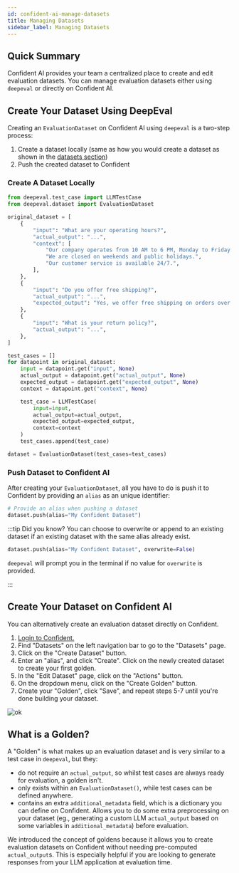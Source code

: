 ```yaml
---
id: confident-ai-manage-datasets
title: Managing Datasets
sidebar_label: Managing Datasets
---
```


<head>
  <link
    rel="canonical"
    href="https://deepeval.com/confident-ai/confident-ai-manage-datasets"
  />
</head>

## Quick Summary

Confident AI provides your team a centralized place to create and edit evaluation datasets. You can manage evaluation datasets either using `deepeval` or directly on Confident AI.

## Create Your Dataset Using DeepEval

Creating an `EvaluationDataset` on Confident AI using `deepeval` is a two-step process:

1. Create a dataset locally (same as how you would create a dataset as shown in the [datasets section](/docs/evaluation-datasets))
2. Push the created dataset to Confident

### Create A Dataset Locally

```python
from deepeval.test_case import LLMTestCase
from deepeval.dataset import EvaluationDataset

original_dataset = [
    {
        "input": "What are your operating hours?",
        "actual_output": "...",
        "context": [
            "Our company operates from 10 AM to 6 PM, Monday to Friday.",
            "We are closed on weekends and public holidays.",
            "Our customer service is available 24/7.",
        ],
    },
    {
        "input": "Do you offer free shipping?",
        "actual_output": "...",
        "expected_output": "Yes, we offer free shipping on orders over $50.",
    },
    {
        "input": "What is your return policy?",
        "actual_output": "...",
    },
]

test_cases = []
for datapoint in original_dataset:
    input = datapoint.get("input", None)
    actual_output = datapoint.get("actual_output", None)
    expected_output = datapoint.get("expected_output", None)
    context = datapoint.get("context", None)

    test_case = LLMTestCase(
        input=input,
        actual_output=actual_output,
        expected_output=expected_output,
        context=context
    )
    test_cases.append(test_case)

dataset = EvaluationDataset(test_cases=test_cases)
```

### Push Dataset to Confident AI

After creating your `EvaluationDataset`, all you have to do is push it to Confident by providing an `alias` as an unique identifier:

```python
# Provide an alias when pushing a dataset
dataset.push(alias="My Confident Dataset")
```

:::tip Did you know?
You can choose to overwrite or append to an existing dataset if an existing dataset with the same alias already exist.

```python
dataset.push(alias="My Confident Dataset", overwrite=False)
```

`deepeval` will prompt you in the terminal if no value for `overwrite` is provided.

:::

## Create Your Dataset on Confident AI

You can alternatively create an evaluation dataset directly on Confident.

1. [Login to Confident.](https://app.confident-ai.com)
2. Find "Datasets" on the left navigation bar to go to the "Datasets" page.
3. Click on the "Create Dataset" button.
4. Enter an "alias", and click "Create". Click on the newly created dataset to create your first golden.
5. In the "Edit Dataset" page, click on the "Actions" button.
6. On the dropdown menu, click on the "Create Golden" button.
7. Create your "Golden", click "Save", and repeat steps 5-7 until you're done building your dataset.

![ok](https://d2lsxfc3p6r9rv.cloudfront.net/edit-dataset.png)

## What is a Golden?

A "Golden" is what makes up an evaluation dataset and is very similar to a test case in `deepeval`, but they:

- do not require an `actual_output`, so whilst test cases are always ready for evaluation, a golden isn't.
- only exists within an `EvaluationDataset()`, while test cases can be defined anywhere.
- contains an extra `additional_metadata` field, which is a dictionary you can define on Confident. Allows you to do some extra preprocessing on your dataset (eg., generating a custom LLM `actual_output` based on some variables in `additional_metadata`) before evaluation.

We introduced the concept of goldens because it allows you to create evaluation datasets on Confident without needing pre-computed `actual_output`s. This is especially helpful if you are looking to generate responses from your LLM application at evaluation time.
